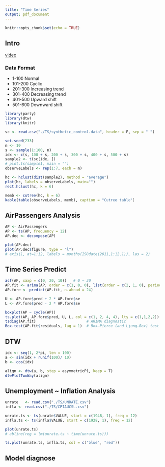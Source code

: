 ```yaml
---
title: "Time Series"
output: pdf_document
---
```


```r
knitr::opts_chunk$set(echo = TRUE)
```

## Intro 
  [video](https://www.youtube.com/watch?v=QHsmAM6nktY)
  
### Data Format

* 1-100   Normal
* 101-200 Cyclic
* 201-300 Increasing trend
* 301-400 Decreasing trend
* 401-500 Upward shift
* 501-600 Downward shift

  
```r
library(party)
library(dtw)
library(knitr)

sc <- read.csv("./TS/synthetic_control.data", header = F, sep = " ")
```

```r
set.seed(233)
n <- 10
s <- sample(1:100, n)
idx <- c(s, 100 + s, 200 + s, 300 + s, 400 + s, 500 + s)
sample2 <- t(sc[idx, ])
# plot.ts(sample1, main = "")
observeLabels <- rep(1:7, each = n)

hc <- hclust(dist(sample2), method = "average")
plot(hc, labels = observeLabels, main="")
rect.hclust(hc, k = 6)
```

```r
memb <- cutree(hc, k = 6)
kable(table(observeLabels, memb), caption = "Cutree table")
```

## AirPassengers Analysis

```r
AP <- AirPassengers
AP <- ts(AP, frequency = 12)
AP.dec <- decompose(AP)

plot(AP.dec)
plot(AP.dec$figure, type = "l")
# axis(1, at=1:12, labels = months(ISOdate(2011,1:12,1)), las = 2)

```

## Time Series Predict
```r
acf(AP, xaxp = c(0, 20, 10))   # 0 ~ 20 
AP.fit <- arima(AP, order = c(1, 0, 0), list(order = c(2, 1, 0), period = 12))
AP.fore <- predict(AP.fit, n.ahead = 24)

U <- AP.fore$pred + 2 * AP.fore$se
L <- AP.fore$pred - 2 * AP.fore$se

boxplot(AP ~ cycle(AP))
ts.plot(AP, AP.fore$pred, U, L, col = c(1, 2, 4, 4), lty = c(1,1,2,2))
tsdiag(AP.fit)                       # ARIMA diagnostic
Box.test(AP.fit$residuals, lag = 1)  # Box–Pierce (and Ljung–Box) test 
```

## DTW
```r
idx <- seq(1, 2*pi, len = 100)
a <- sin(idx + runif(100)/ 10)
b <- cos(idx)

align <- dtw(a, b, step = asymmetricP1, keep = T)
dtwPlotTwoWay(align)
```

## Unemployment ~ Inflation Analysis

```r
unrate   <- read.csv("./TS/UNRATE.csv")
infla <- read.csv("./TS/CPIAUCSL.csv")

unrate.ts <- ts(unrate$VALUE, start = c(1948, 1), freq = 12)
infla.ts <- ts(infla$VALUE, start = c(1928, 1), freq = 12)

plot(unrate.ts)
# abline(reg = lm(unrate.ts ~ time(unrate.ts)))

ts.plot(unrate.ts, infla.ts, col = c("blue", "red"))
```

## Model diagnose
```r

```




